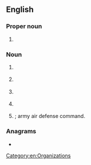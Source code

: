 ==English==

===Proper noun===
{{en-proper noun}}

# {{initialism of|en||American Association of Dental Consultants}}

===Noun===
{{en-noun}}

# {{lb|en|military}} {{initialism of|en|area air defense commander}}
# {{lb|en|military}} {{initialism of|en|air aide-de-camp}}
# {{lb|en|military}} {{initialism of|en|anti-aircraft defense commander}}
# {{lb|en|military}} {{initialism of|en|area air defense commander}}
# {{lb|en|military}} {{initialism of|en|army air defense commander}}; army air defense command.

===Anagrams===
* {{anagrams|en|a=aacd|AACD|ACDA|Acad.|DACA|DCAA|acad|acad.}}

[[Category:en:Organizations]]